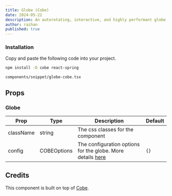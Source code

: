 ```yaml
---
title: Globe (Cobe)
date: 2024-05-22
description: An autorotating, interactive, and highly performant globe made using WebGL.
author: raihan
published: true
---
```



<ComponentPreview name="globe-cobe-demo" />

<Steps>

### Installation

Copy and paste the following code into your project.

```bash
npm install -D cobe react-spring
```

```text
components/snippet/globe-cobe.tsx
```

<ComponentSource name="globe-cobe" />

</Steps>

## Props

### Globe

| Prop      | Type        | Description                                                                                    | Default |
| --------- | ----------- | ---------------------------------------------------------------------------------------------- | ------- |
| className | string      | The css classes for the component                                                              |         |
| config    | COBEOptions | The configuration options for the globe. More details [here](https://cobe.vercel.app/docs/api) | `{}`    |

## Credits

This component is built on top of [Cobe](https://cobe.vercel.app/docs/api).
